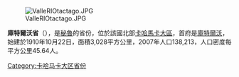 [[Image:ValleRIOtactago.JPG|right]]

{{coord|6|22|12|S|78|49|12|W|type:adm2nd_source:itwiki|display=title}}

'''庫特爾沃省'''（{{lang-es|Provincia de Cutervo}}），是[[秘魯|秘魯]]的省份，位於該國北部[[卡哈馬卡大區|卡哈馬卡大區]]，首府是[[庫特爾沃|庫特爾沃]]，始建於1910年10月22日，面積3,028平方公里，2007年人口138,213，人口密度每平方公里45.64人。

{{秘魯省份|state=collapsed}}
{{秘鲁行政区划小作品}}
[[Category:卡哈马卡大区省份|Category:卡哈马卡大区省份]]
